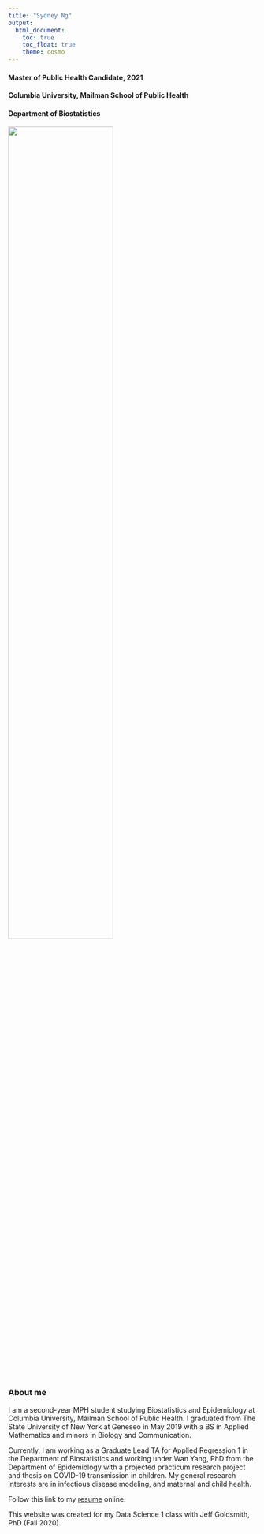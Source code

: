 ```yaml
---
title: "Sydney Ng"
output: 
  html_document:
    toc: true
    toc_float: true
    theme: cosmo
---
```


#### Master of Public Health Candidate, 2021
#### Columbia University, Mailman School of Public Health
#### Department of Biostatistics

<img src="images/snugharbor_solo.jpeg" style="width:65%">

### About me

I am a second-year MPH student studying Biostatistics and Epidemiology at Columbia University, Mailman School of Public Health. I graduated from The State University of New York at Geneseo in May 2019 with a BS in Applied Mathematics and minors in Biology and Communication.

Currently, I am working as a Graduate Lead TA for Applied Regression 1 in the Department of Biostatistics and working under Wan Yang, PhD from the Department of Epidemiology with a projected practicum research project and thesis on COVID-19 transmission in children. My general research interests are in infectious disease modeling, and maternal and child health.

Follow this link to my [resume](resume.html) online.

This website was created for my Data Science 1 class with Jeff Goldsmith, PhD (Fall 2020).
